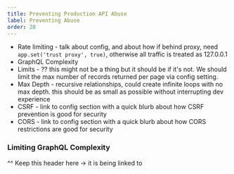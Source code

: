 ```yaml
---
title: Preventing Production API Abuse
label: Preventing Abuse
order: 20
---
```


- Rate limiting - talk about config, and about how if behind proxy, need `app.set('trust proxy', true)`, otherwise all traffic is treated as 127.0.0.1
- GraphQL Complexity
- Limits - ?? this might not be a thing but it should be if it's not. We should limit the max number of records returned per page via config setting.
- Max Depth - recursive relationships, could create infinite loops with no max depth. this should be as small as possible without interrupting dev experience
- CSRF - link to config section with a quick blurb about how CSRF prevention is good for security
- CORS - link to config section with a quick blurb about how CORS restrictions are good for security

### Limiting GraphQL Complexity

^^ Keep this header here -> it is being linked to
